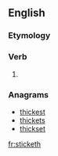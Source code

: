 ==English==

===Etymology===
{{suffix|en|stick|eth}}

===Verb===
{{head|en|verb form}}

# {{en-archaic third-person singular of|stick}}

===Anagrams===
* [[thickest#English|thickest]]
* [[thickets#English|thickets]]
* [[thickset#English|thickset]]

[[fr:sticketh]]